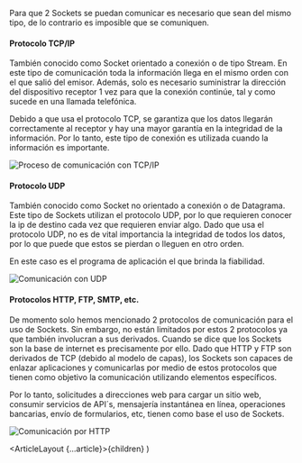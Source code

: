 

Para que 2 Sockets se puedan comunicar es necesario que sean del mismo tipo,
de lo contrario es imposible que se comuniquen.

#### Protocolo TCP/IP

También conocido como Socket orientado a conexión o de tipo Stream.
En este tipo de comunicación toda la información llega en el mismo
orden con el que salió del emisor. Además, solo es necesario suministrar
la dirección del dispositivo receptor 1 vez para que la conexión continúe,
tal y como sucede en una llamada telefónica.

Debido a que usa el protocolo TCP, se garantiza que los datos llegarán
correctamente al receptor y hay una mayor garantía en la integridad de
la información. Por lo tanto, este tipo de conexión es utilizada cuando
la información es importante.

![Proceso de comunicación con TCP/IP](https://upload.wikimedia.org/wikipedia/commons/thumb/9/98/Tcp-handshake.svg/1024px-Tcp-handshake.svg.png)

#### Protocolo UDP

También conocido como Socket no orientado a conexión o de Datagrama.
Este tipo de Sockets utilizan el protocolo UDP, por lo que requieren
conocer la ip de destino cada vez que requieren enviar algo. Dado que
usa el protocolo UDP, no es de vital importancia la integridad de todos
los datos, por lo que puede que estos se pierdan o lleguen en otro orden.

En este caso es el programa de aplicación el que brinda la fiabilidad.

![Comunicación con UDP](https://www.profesionalreview.com/wp-content/uploads/2020/02/protocolo-TCP-IP-05.png)

#### Protocolos HTTP, FTP, SMTP, etc.

De momento solo hemos mencionado 2 protocolos de comunicación para el uso de Sockets.
Sin embargo, no están limitados por estos 2 protocolos ya que también involucran a
sus derivados. Cuando se dice que los Sockets son la base de internet es precisamente
por ello. Dado que HTTP y FTP son derivados de TCP (debido al modelo de capas),
los Sockets son capaces de enlazar aplicaciones y comunicarlas por medio de estos
protocolos que tienen como objetivo la comunicación utilizando elementos específicos.

Por lo tanto, solicitudes a direcciones web para cargar un sitio web,
consumir servicios de API´s, mensajería instantánea en línea, operaciones
bancarias, envío de formularios, etc, tienen como base el uso de Sockets.

![Comunicación por HTTP](https://todosobreredes503.files.wordpress.com/2014/10/img1016.gif)

  <ArticleLayout {...article}>{children}</ArticleLayout>
)
